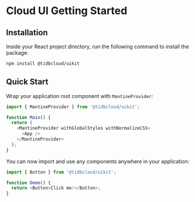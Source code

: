 
# Cloud UI Getting Started

## Installation

Inside your React project directory, run the following command to install the package:

```sh npm2yarn
npm install @tidbcloud/uikit
```

## Quick Start

Wrap your application root component with `MantineProvider`:

```js
import { MantineProvider } from '@tidbcloud/uikit';

function Main() {
  return (
    <MantineProvider withGlobalStyles withNormalizeCSS>
      <App />
    </MantineProvider>
  );
}
```

You can now import and use any components anywhere in your application:

```js
import { Button } from '@tidbcloud/uikit';

function Demo() {
  return <Button>Click me!</Button>;
}
```

